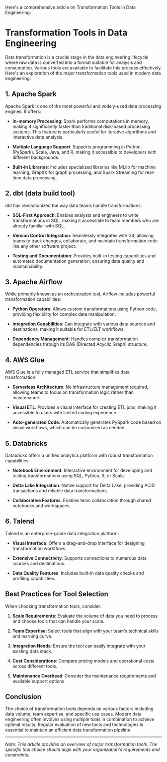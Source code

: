 Here's a comprehensive article on Transformation Tools in Data Engineering:

# Transformation Tools in Data Engineering

Data transformation is a crucial stage in the data engineering lifecycle where raw data is converted into a format suitable for analysis and consumption. Various tools are available to facilitate this process effectively. Here's an exploration of the major transformation tools used in modern data engineering:

## 1. Apache Spark
Apache Spark is one of the most powerful and widely-used data processing engines. It offers:

- **In-memory Processing**: Spark performs computations in memory, making it significantly faster than traditional disk-based processing systems. This feature is particularly useful for iterative algorithms and interactive data analysis.

- **Multiple Language Support**: Supports programming in Python (PySpark), Scala, Java, and R, making it accessible to developers with different backgrounds.

- **Built-in Libraries**: Includes specialized libraries like MLlib for machine learning, GraphX for graph processing, and Spark Streaming for real-time data processing.

## 2. dbt (data build tool)
dbt has revolutionized the way data teams handle transformations:

- **SQL-First Approach**: Enables analysts and engineers to write transformations in SQL, making it accessible to team members who are already familiar with SQL.

- **Version Control Integration**: Seamlessly integrates with Git, allowing teams to track changes, collaborate, and maintain transformation code like any other software project.

- **Testing and Documentation**: Provides built-in testing capabilities and automated documentation generation, ensuring data quality and maintainability.

## 3. Apache Airflow
While primarily known as an orchestration tool, Airflow includes powerful transformation capabilities:

- **Python Operators**: Allows custom transformations using Python code, providing flexibility for complex data manipulation.

- **Integration Capabilities**: Can integrate with various data sources and destinations, making it suitable for ETL/ELT workflows.

- **Dependency Management**: Handles complex transformation dependencies through its DAG (Directed Acyclic Graph) structure.

## 4. AWS Glue
AWS Glue is a fully managed ETL service that simplifies data transformation:

- **Serverless Architecture**: No infrastructure management required, allowing teams to focus on transformation logic rather than maintenance.

- **Visual ETL**: Provides a visual interface for creating ETL jobs, making it accessible to users with limited coding experience.

- **Auto-generated Code**: Automatically generates PySpark code based on visual workflows, which can be customized as needed.

## 5. Databricks
Databricks offers a unified analytics platform with robust transformation capabilities:

- **Notebook Environment**: Interactive environment for developing and testing transformations using SQL, Python, R, or Scala.

- **Delta Lake Integration**: Native support for Delta Lake, providing ACID transactions and reliable data transformations.

- **Collaborative Features**: Enables team collaboration through shared notebooks and workspaces.

## 6. Talend
Talend is an enterprise-grade data integration platform:

- **Visual Interface**: Offers a drag-and-drop interface for designing transformation workflows.

- **Extensive Connectivity**: Supports connections to numerous data sources and destinations.

- **Data Quality Features**: Includes built-in data quality checks and profiling capabilities.

## Best Practices for Tool Selection

When choosing transformation tools, consider:

1. **Scale Requirements**: Evaluate the volume of data you need to process and choose tools that can handle your scale.

2. **Team Expertise**: Select tools that align with your team's technical skills and learning curve.

3. **Integration Needs**: Ensure the tool can easily integrate with your existing data stack.

4. **Cost Considerations**: Compare pricing models and operational costs across different tools.

5. **Maintenance Overhead**: Consider the maintenance requirements and available support options.

## Conclusion

The choice of transformation tools depends on various factors including data volume, team expertise, and specific use cases. Modern data engineering often involves using multiple tools in combination to achieve optimal results. Regular evaluation of new tools and technologies is essential to maintain an efficient data transformation pipeline.

---
*Note: This article provides an overview of major transformation tools. The specific tool choice should align with your organization's requirements and constraints.*